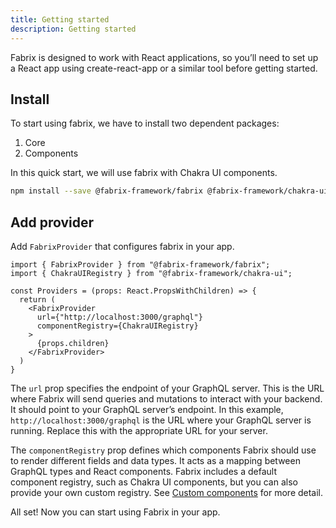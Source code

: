 ```yaml
---
title: Getting started
description: Getting started
---
```


Fabrix is designed to work with React applications, so you’ll need to set up a React app using create-react-app or a similar tool before getting started.

## Install

To start using fabrix, we have to install two dependent packages:

1. Core
2. Components

In this quick start, we will use fabrix with Chakra UI components.

```bash
npm install --save @fabrix-framework/fabrix @fabrix-framework/chakra-ui
```

## Add provider

Add `FabrixProvider` that configures fabrix in your app.

```tsx
import { FabrixProvider } from "@fabrix-framework/fabrix";
import { ChakraUIRegistry } from "@fabrix-framework/chakra-ui";

const Providers = (props: React.PropsWithChildren) => {
  return (
    <FabrixProvider
      url={"http://localhost:3000/graphql"}
      componentRegistry={ChakraUIRegistry}
    >
      {props.children}
    </FabrixProvider>
  )
}
```

The `url` prop specifies the endpoint of your GraphQL server. This is the URL where Fabrix will send queries and mutations to interact with your backend. It should point to your GraphQL server’s endpoint. In this example, `http://localhost:3000/graphql` is the URL where your GraphQL server is running. Replace this with the appropriate URL for your server.

The `componentRegistry` prop defines which components Fabrix should use to render different fields and data types. It acts as a mapping between GraphQL types and React components. Fabrix includes a default component registry, such as Chakra UI components, but you can also provide your own custom registry. See [Custom components](#custom-components) for more detail.

All set! Now you can start using Fabrix in your app.
